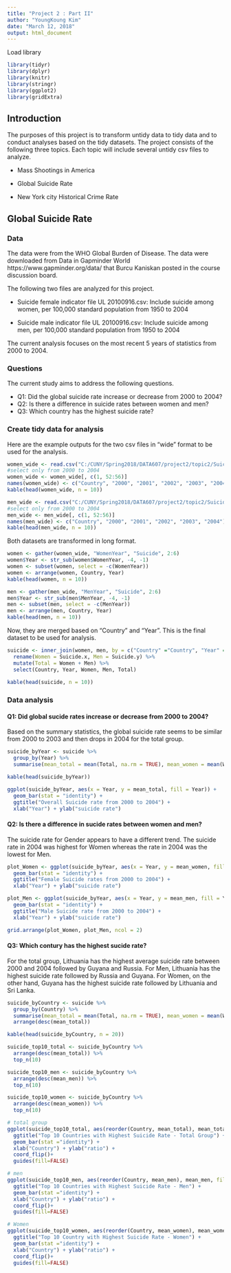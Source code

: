 ---
title: "Project 2 : Part II"
author: "YoungKoung Kim"
date: "March 12, 2018"
output: html_document
---

Load library
```{r message=FALSE}
library(tidyr)
library(dplyr)
library(knitr)
library(stringr)
library(ggplot2)
library(gridExtra)
```

## Introduction
The purposes of this project is to transform untidy data to tidy data and to conduct analyses based on the tidy datasets. The project consists of the following three topics. Each topic will include several untidy csv files to analyze.   

* Mass Shootings in America

* Global Suicide Rate

* New York city Historical Crime Rate   

## Global Suicide Rate

### Data

The data were from the WHO Global Burden of Disease. The data were downloaded from Data in Gapminder World https://www.gapminder.org/data/ that Burcu Kaniskan posted in the course discussion board.

The following two files are analyzed for this project. 

* Suicide female indicator file UL 20100916.csv: Include suicide among women, per 100,000 standard population from 1950 to 2004

* Suicide male indicator file UL 20100916.csv: Include suicide among men, per 100,000 standard population from 1950 to 2004

The current analysis focuses on the most recent 5 years of statistics from 2000 to 2004. 

### Questions

The current study aims to address the following questions.

* Q1: Did the global suicide rate increase or decrease from 2000 to 2004? 
* Q2: Is there a difference in suicide rates between women and men? 
* Q3: Which country has the highest suicide rate? 

### Create tidy data for analysis
Here are the example outputs for the two csv files in "wide" format to be used for the analysis. 

```{r}
women_wide <- read.csv("C:/CUNY/Spring2018/DATA607/project2/topic2/Suicide female indicator file UL 20100916.csv", header= TRUE)
#select only from 2000 to 2004
women_wide <- women_wide[, c(1, 52:56)]
names(women_wide) <- c("Country", "2000", "2001", "2002", "2003", "2004")
kable(head(women_wide, n = 10))

men_wide <- read.csv("C:/CUNY/Spring2018/DATA607/project2/topic2/Suicide male indicator file UL 20100916.csv", header= TRUE)
#select only from 2000 to 2004
men_wide <- men_wide[, c(1, 52:56)]
names(men_wide) <- c("Country", "2000", "2001", "2002", "2003", "2004")
kable(head(men_wide, n = 10))

```

Both datasets are transformed in long format. 


```{r}
women <- gather(women_wide, "WomenYear", "Suicide", 2:6)
women$Year <- str_sub(women$WomenYear, -4, -1)
women <- subset(women, select = -c(WomenYear))
women <- arrange(women, Country, Year)
kable(head(women, n = 10))

men <- gather(men_wide, "MenYear", "Suicide", 2:6)
men$Year <- str_sub(men$MenYear, -4, -1)
men <- subset(men, select = -c(MenYear))
men <- arrange(men, Country, Year)
kable(head(men, n = 10))

```

Now, they are merged based on "Country" and "Year". This is the final dataset to be used for analysis. 

```{r}
suicide <- inner_join(women, men, by = c("Country" ="Country", "Year" = "Year"))  %>%
  rename(Women = Suicide.x, Men = Suicide.y) %>%
  mutate(Total = Women + Men) %>%
  select(Country, Year, Women, Men, Total)
  
kable(head(suicide, n = 10))

```

### Data analysis

#### Q1: Did global sucide rates increase or decrease from 2000 to 2004? 

Based on the summary statistics, the global suicide rate seems to be similar from 2000 to 2003 and then drops in 2004 for the total group. 

```{r}
suicide_byYear <- suicide %>%
  group_by(Year) %>%
  summarise(mean_total = mean(Total, na.rm = TRUE), mean_women = mean(Women, na.rm = TRUE), mean_men = mean(Men, na.rm = TRUE), n_years = n())

kable(head(suicide_byYear))

ggplot(suicide_byYear, aes(x = Year, y = mean_total, fill = Year)) + 
  geom_bar(stat = "identity") +
  ggtitle("Overall Suicide rate from 2000 to 2004") +
  xlab("Year") + ylab("suicide rate")

```

#### Q2: Is there a difference in sucide rates between women and men? 

The suicide rate for Gender appears to have a different trend. The suicide rate in 2004 was highest for Women whereas the rate in 2004 was the lowest for Men. 

```{r}
plot_Women <- ggplot(suicide_byYear, aes(x = Year, y = mean_women, fill = Year)) + 
  geom_bar(stat = "identity") +
  ggtitle("Female Suicide rates from 2000 to 2004") +
  xlab("Year") + ylab("suicide rate")

plot_Men <- ggplot(suicide_byYear, aes(x = Year, y = mean_men, fill = Year)) + 
  geom_bar(stat = "identity") +
  ggtitle("Male Suicide rate from 2000 to 2004") +
  xlab("Year") + ylab("suicide rate")

grid.arrange(plot_Women, plot_Men, ncol = 2)
```

####  Q3: Which contury has the highest sucide rate? 

For the total group, Lithuania has the highest average suicide rate between 2000 and 2004 followed by Guyana and Russia. 
For Men, Lithuania has the highest suicide rate followed by Russia and Guyana.
For Women, on the other hand, Guyana has the highest suicide rate followed by Lithuania and Sri Lanka. 

```{r message=FALSE}
suicide_byCountry <- suicide %>%
  group_by(Country) %>%
  summarise(mean_total = mean(Total, na.rm = TRUE), mean_women = mean(Women, na.rm = TRUE), mean_men = mean(Men, na.rm = TRUE)) %>%
  arrange(desc(mean_total)) 

kable(head(suicide_byCountry, n = 20))

suicide_top10_total <- suicide_byCountry %>%
  arrange(desc(mean_total)) %>%
  top_n(10)

suicide_top10_men <- suicide_byCountry %>%
  arrange(desc(mean_men)) %>%
  top_n(10)

suicide_top10_women <- suicide_byCountry %>%
  arrange(desc(mean_women)) %>%
  top_n(10)

# total group
ggplot(suicide_top10_total, aes(reorder(Country, mean_total), mean_total, fill = Country)) +
  ggtitle("Top 10 Countries with Highest Suicide Rate - Total Group") +
  geom_bar(stat ="identity") +
  xlab("Country") + ylab("ratio") +
  coord_flip()+
  guides(fill=FALSE)

# men
ggplot(suicide_top10_men, aes(reorder(Country, mean_men), mean_men, fill = Country)) +
  ggtitle("Top 10 Countries with Highest Suicide Rate - Men") +
  geom_bar(stat ="identity") +
  xlab("Country") + ylab("ratio") +
  coord_flip()+
  guides(fill=FALSE)

# Women
ggplot(suicide_top10_women, aes(reorder(Country, mean_women), mean_women, fill = Country)) +
  ggtitle("Top 10 Country with Highest Suicide Rate - Women") +
  geom_bar(stat ="identity") +
  xlab("Country") + ylab("ratio") +
  coord_flip()+
  guides(fill=FALSE)

```




